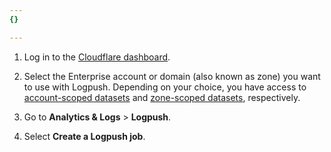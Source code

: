 ```yaml
---
{}

---
```


1. Log in to the [Cloudflare dashboard](https://dash.cloudflare.com/login).

2. Select the Enterprise account or domain (also known as zone) you want to use with Logpush. Depending on your choice, you have access to [account-scoped datasets](/logs/logpush/logpush-job/datasets/account/) and [zone-scoped datasets](/logs/logpush/logpush-job/datasets/zone/), respectively.

3. Go to **Analytics & Logs** > **Logpush**.

4. Select **Create a Logpush job**.
